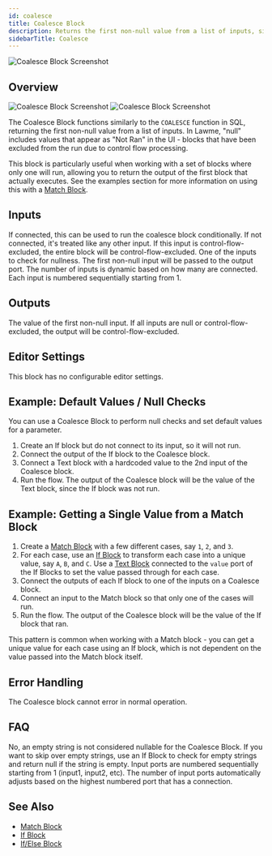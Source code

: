 ```yaml
---
id: coalesce
title: Coalesce Block
description: Returns the first non-null value from a list of inputs, similar to SQL's COALESCE function
sidebarTitle: Coalesce
---
```


![Coalesce Block Screenshot](./assets/coalesce-block.png)

## Overview
<Frame className="block dark:hidden">
  <img src="/block-reference/assets/coalesce_light.png" alt="Coalesce Block Screenshot" />
</Frame>
<Frame className="hidden dark:block">
  <img src="/block-reference/assets/coalesce_dark.png" alt="Coalesce Block Screenshot" />
</Frame>


The Coalesce Block functions similarly to the `COALESCE` function in SQL, returning the first non-null value from a list of inputs. In Lawme, "null" includes values that appear as "Not Ran" in the UI - blocks that have been excluded from the run due to control flow processing.

This block is particularly useful when working with a set of blocks where only one will run, allowing you to return the output of the first block that actually executes. See the examples section for more information on using this with a [Match Block](/block-reference/logic/match).

## Inputs

<ParamField path="conditional" type="boolean">
  If connected, this can be used to run the coalesce block conditionally. If not connected, it's treated like any other input. If this input is control-flow-excluded, the entire block will be control-flow-excluded.
</ParamField>

<ParamField path="input[i]" type="any">
  One of the inputs to check for nullness. The first non-null input will be passed to the output port. The number of inputs is dynamic based on how many are connected. Each input is numbered sequentially starting from 1.
</ParamField>

## Outputs

<ResponseField name="output" type="any">
  The value of the first non-null input. If all inputs are null or control-flow-excluded, the output will be control-flow-excluded.
</ResponseField>

## Editor Settings

This block has no configurable editor settings.

## Example: Default Values / Null Checks

You can use a Coalesce Block to perform null checks and set default values for a parameter.

1. Create an If block but do not connect to its input, so it will not run.
2. Connect the output of the If block to the Coalesce block.
3. Connect a Text block with a hardcoded value to the 2nd input of the Coalesce block.
4. Run the flow. The output of the Coalesce block will be the value of the Text block, since the If block was not run.

## Example: Getting a Single Value from a Match Block

1. Create a [Match Block](/block-reference/logic/match) with a few different cases, say `1`, `2`, and `3`.
2. For each case, use an [If Block](/block-reference/logic/if) to transform each case into a unique value, say `A`, `B`, and `C`. Use a [Text Block](/block-reference/data/text) connected to the `value` port of the If Blocks to set the value passed through for each case.
3. Connect the outputs of each If block to one of the inputs on a Coalesce block.
4. Connect an input to the Match block so that only one of the cases will run.
5. Run the flow. The output of the Coalesce block will be the value of the If block that ran.

This pattern is common when working with a Match block - you can get a unique value for each case using an If block, which is not dependent on the value passed into the Match block itself.

## Error Handling

The Coalesce block cannot error in normal operation.

## FAQ

<AccordionGroup>
  <Accordion title="Will an empty string be passed over?">
    No, an empty string is not considered nullable for the Coalesce Block. If you want to skip over empty strings, use an If Block to check for empty strings and return null if the string is empty.
  </Accordion>

  <Accordion title="How are inputs numbered?">
    Input ports are numbered sequentially starting from 1 (input1, input2, etc). The number of input ports automatically adjusts based on the highest numbered port that has a connection.
  </Accordion>
</AccordionGroup>

## See Also

- [Match Block](/block-reference/logic/match)
- [If Block](/block-reference/logic/if)
- [If/Else Block](/block-reference/logic/if-else)
